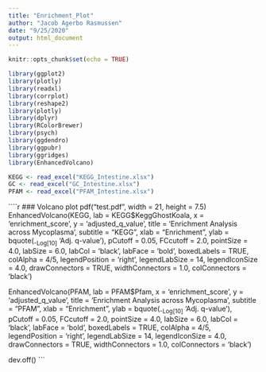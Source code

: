 ```yaml
---
title: "Enrichment_Plot"
author: "Jacob Agerbo Rasmussen"
date: "9/25/2020"
output: html_document
---
```


```r
knitr::opts_chunk$set(echo = TRUE)
```

```r
library(ggplot2)
library(plotly)
library(readxl)
library(corrplot)
library(reshape2)
library(plotly)
library(dplyr)
library(RColorBrewer)
library(psych)
library(ggdendro)
library(ggpubr)
library(ggridges)
library(EnhancedVolcano)

KEGG <- read_excel("KEGG_Intestine.xlsx")
GC <- read_excel("GC_Intestine.xlsx")
PFAM <- read_excel("PFAM_Intestine.xlsx")
```

````r

### Volcano plot
pdf("test.pdf", width = 21, height = 7.5)
EnhancedVolcano(KEGG,
                lab = KEGG$KeggGhostKoala,
                x = 'enrichment_score',
                y = 'adjusted_q_value',
                title = 'Enrichment Analysis across Mycoplasma',
                subtitle = "KEGG",
    xlab = "Enrichment",
    ylab = bquote(~-Log[10]~ 'Adj. q-value'),
    pCutoff = 0.05,
    FCcutoff = 2.0,
    pointSize = 4.0,
    labSize = 6.0,
    labCol = 'black',
    labFace = 'bold',
    boxedLabels = TRUE,
    colAlpha = 4/5,
    legendPosition = 'right',
    legendLabSize = 14,
    legendIconSize = 4.0,
    drawConnectors = TRUE,
    widthConnectors = 1.0,
    colConnectors = 'black')

EnhancedVolcano(PFAM,
                lab = PFAM$Pfam,
                x = 'enrichment_score',
                y = 'adjusted_q_value',
                title = 'Enrichment Analysis across Mycoplasma',
                subtitle = "PFAM",
    xlab = "Enrichment",
    ylab = bquote(~-Log[10]~ 'Adj. q-value'),
    pCutoff = 0.05,
    FCcutoff = 2.0,
    pointSize = 4.0,
    labSize = 6.0,
    labCol = 'black',
    labFace = 'bold',
    boxedLabels = TRUE,
    colAlpha = 4/5,
    legendPosition = 'right',
    legendLabSize = 14,
    legendIconSize = 4.0,
    drawConnectors = TRUE,
    widthConnectors = 1.0,
    colConnectors = 'black')

dev.off()
```
